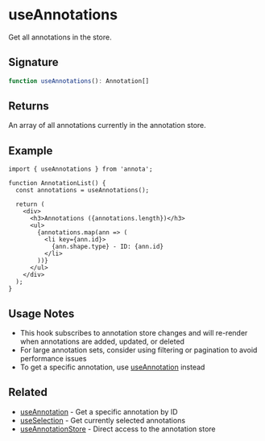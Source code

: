 # useAnnotations

Get all annotations in the store.

## Signature

```typescript
function useAnnotations(): Annotation[]
```

## Returns

An array of all annotations currently in the annotation store.

## Example

```tsx
import { useAnnotations } from 'annota';

function AnnotationList() {
  const annotations = useAnnotations();

  return (
    <div>
      <h3>Annotations ({annotations.length})</h3>
      <ul>
        {annotations.map(ann => (
          <li key={ann.id}>
            {ann.shape.type} - ID: {ann.id}
          </li>
        ))}
      </ul>
    </div>
  );
}
```

## Usage Notes

- This hook subscribes to annotation store changes and will re-render when annotations are added, updated, or deleted
- For large annotation sets, consider using filtering or pagination to avoid performance issues
- To get a specific annotation, use [useAnnotation](/api/hooks/use-annotation) instead

## Related

- [useAnnotation](/api/hooks/use-annotation) - Get a specific annotation by ID
- [useSelection](/api/hooks/use-selection) - Get currently selected annotations
- [useAnnotationStore](/api/hooks/use-annotation-store) - Direct access to the annotation store
